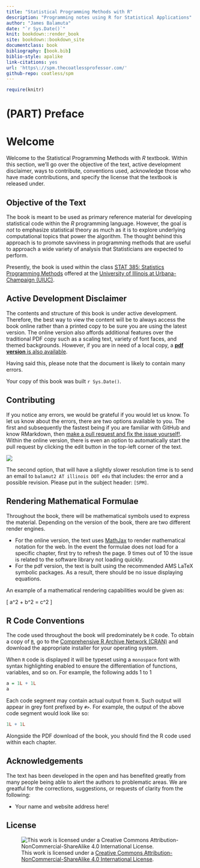 ```yaml
--- 
title: "Statistical Programming Methods with R"
description: "Programming notes using R for Statistical Applications"
author: "James Balamuta"
date: "`r Sys.Date()`"
knit: bookdown::render_book
site: bookdown::bookdown_site
documentclass: book
bibliography: [book.bib]
biblio-style: apalike
link-citations: yes
url: 'https\://spm.thecoatlessprofessor.com/'
github-repo: coatless/spm
---
```


```r
require(knitr)
```


# (PART) Preface {-}

# Welcome {-}

Welcome to the Statistical Programming Methods with _R_ textbook. Within this section, we'll
go over the objective of the text, active development disclaimer, ways to contribute,
conventions used, acknowledge those who have made contributions, and specify
the license that the textbook is released under.

## Objective of the Text {-}

The book is meant to be used as primary reference material for developing
statistical code within the _R_ programming language. However, the goal is _not_
to emphasize statistical theory as much as it is to explore underlying computational
topics that power the algorithm. The thought behind this approach is to promote
savviness in programming methods that are useful to approach a wide variety of
analysis that Statisticians are expected to perform.

Presently, the book is used within the class [STAT 385: Statistics Programming
Methods](https://stat.illinois.edu/academics/course-catalog) offered at the [University of Illinois at Urbana-Champaign (UIUC)](https://illinois.edu). 

## Active Development Disclaimer {-}

The contents and structure of this book is under active development. Therefore,
the best way to view the content will be to always access the 
book online rather than a printed copy to be sure you are using the latest version. 
The online version also affords additional features over the traditional PDF copy 
such as a scaling text, variety of font faces, and themed backgrounds. However, 
if you are in need of a local copy, a [**pdf version** is also available
](http://spm.thecoatlessprofessor.com/spm.pdf).

Having said this, please note that the document is likely to contain many errors. 

Your copy of this book was built `r Sys.Date()`.

## Contributing {-}

If you notice any errors, we would be grateful if you would let us know. To let
us know about the errors, there are two options available to you. The first and
subsequently the fastest being if you are familiar with GitHub and know 
RMarkdown, then [make a pull request and fix the issue yourself!
](https://github.com/coatless/spm). Within the online version, there is
even an option to automatically start the pull request by clicking the edit
button in the top-left corner of the text.

![](images/support/edit_button.png)

The second option, that will have a slightly slower resolution time is to
send an email to `balamut2 AT illinois DOT edu` that includes: the error and a
possible revision. Please put in the subject header: `[SPM]`.

##  Rendering Mathematical Formulae {-}

Throughout the book, there will be mathematical symbols used to express the
material. Depending on the version of the book, there are two different render
engines. 

- For the online version, the text uses [MathJax](https://www.mathjax.org/)
to render mathematical notation for the web. In the event the formulae does
not load for a specific chapter, first try to refresh the page. 9 times out of
10 the issue is related to the software library not loading quickly.
- For the pdf version, the text is built using the recommended AMS LaTeX 
symbolic packages. As a result, there should be no issue displaying equations.

An example of a mathematical rendering capabilities would be given as:

\[ a^2 + b^2 = c^2 \]

## R Code Conventions {-}

The code used throughout the book will predominately be `R` code.  To obtain
a copy of [`R`](https://cloud.r-project.org/), go to the
[Comprehensive R Archive Network (CRAN)](https://cloud.r-project.org/)
and download the appropriate installer for your operating system.

When `R` code is displayed it will be typeset using a `monospace` font with 
syntax highlighting enabled to ensure the differentiation of functions,
variables, and so on. For example, the following adds 1 to 1

```r
a = 1L + 1L
a
```

Each code segment may contain actual output from `R`. Such output will appear
in grey font prefixed by `#>`. For example, the output of the above code
segment would look like so:

```r
1L + 1L
```

Alongside the PDF download of the book, you should find the R code used within 
each chapter. 

## Acknowledgements {-}

The text has been developed in the open and has benefited greatly from many
people being able to alert the authors to problematic areas. We are greatful
for the corrections, suggestions, or requests of clarity from the following:

- Your name and website address here!

## License {-}

![This work is licensed under a [Creative Commons Attribution-NonCommercial-ShareAlike 4.0 International License](http://creativecommons.org/licenses/by-nc-sa/4.0/).](images/license/cc.png)